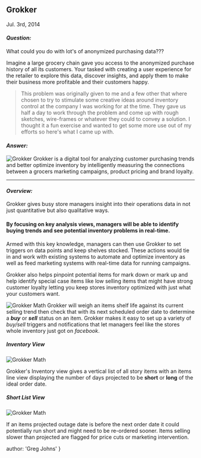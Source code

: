
## Grokker
<time>Jul. 3rd, 2014</time>

#### *Question:*

What could you do with lot's of anonymized purchasing data???

Imagine a large grocery chain gave you access to the anonymized purchase history of all its customers. Your tasked with creating a user experience for the retailer to explore this data, discover insights, and apply them to make their business more profitable and their customers happy.

> This problem was originally given to me and a few other that where chosen to try to stimulate some creative ideas around inventory control at the company I was working for at the time. They gave us half a day to work through the problem and come up with rough sketches, wire-frames or whatever they could to convey a solution. I thought it a fun exercise and wanted to get some more use out of my efforts so here's what I came up with.

#### *Answer:*

![Grokker](../../grokker.png)
Grokker is a digital tool for analyzing customer purchasing trends and better optimize inventory by intelligently measuring the connections between a grocers marketing campaigns, product pricing and brand loyalty.

---
#### *Overview:*

Grokker gives busy store managers insight into their operations data in not just quantitative but also qualitative ways.

#### By focusing on key analysis views, managers will be able to identify buying trends and see potential inventory problems in real-time.

Armed with this key knowledge, managers can then use Grokker to set triggers on data points and keep shelves stocked. These actions would tie in and work with existing systems to automate and optimize inventory as well as feed marketing systems with real-time data for running campaigns.

Grokker also helps pinpoint potential items for mark down or mark up and help identify special case items like low selling items that might have strong customer loyalty letting you keep stores inventory optimized with just what your customers want.

![Grokker Math](../../grokkermath.png)
Grokker will weigh an items shelf life against its current selling trend then check that with its next scheduled order date to determine a ***buy*** or ***sell*** status on an item. Grokker makes it easy to set up a variety of *buy/sell* triggers and notifications that let managers feel like the stores whole inventory just got on *facebook*.

##### Inventory View
![Grokker Math](../../grokker1.png)

Grokker's Inventory view gives a vertical list of all story items with an items line view displaying the number of days projected to be **short** or **long** of the ideal order date.

##### Short List View
![Grokker Math](../../grokker2.png)

If an items projected outage date is before the next order date it could potentially run short and might need to be re-ordered sooner. Items selling slower than projected are flagged for price cuts or marketing intervention.

  author: 'Greg Johns'
}

